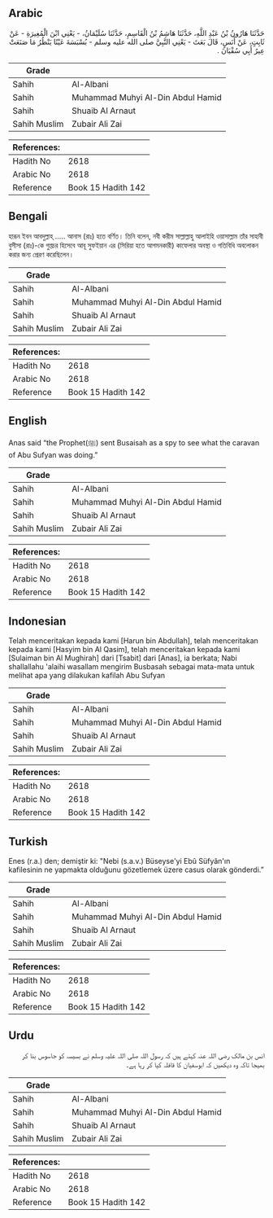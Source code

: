 ## Arabic


<div dir="rtl" lang="ar" style={{fontSize:'larger',backgroundColor:'#f8f9fa',padding:20}}>
حَدَّثَنَا هَارُونُ بْنُ عَبْدِ اللَّهِ، حَدَّثَنَا هَاشِمُ بْنُ الْقَاسِمِ، حَدَّثَنَا سُلَيْمَانُ، - يَعْنِي ابْنَ الْمُغِيرَةِ - عَنْ ثَابِتٍ، عَنْ أَنَسٍ، قَالَ بَعَثَ - يَعْنِي النَّبِيَّ صلى الله عليه وسلم - بُسْبَسَةَ عَيْنًا يَنْظُرُ مَا صَنَعَتْ عِيرُ أَبِي سُفْيَانَ ‏.‏
</div>
<div style={{backgroundColor:'#f8f9fa',padding:20, marginBottom: 10}}><table> <thead> <tr> <th>Grade</th> <th></th> </tr> </thead> <tbody> <tr><td>Sahih</td><td>Al-Albani</td></tr><tr><td>Sahih</td><td>Muhammad Muhyi Al-Din Abdul Hamid</td></tr><tr><td>Sahih</td><td>Shuaib Al Arnaut</td></tr><tr><td>Sahih Muslim</td><td>Zubair Ali Zai</td></tr></tbody></table><table> <thead> <tr> <th>References:</th> <th></th> </tr> </thead> <tbody><tr><td>Hadith No</td><td>2618</td></tr><tr><td>Arabic No</td><td>2618</td></tr><tr><td>Reference</td><td>Book 15 Hadith 142</td></tr></tbody></table></div>

## Bengali


<div dir="ltr" lang="bn" style={{fontSize:'larger',backgroundColor:'#f8f9fa',padding:20}}>
হারূন ইবন আবদুল্লাহ্ ..... আনাস (রাঃ) হতে বর্ণিত। তিনি বলেন, নবী করীম সাল্লাল্লাহু আলাইহি ওয়াসাল্লাম তাঁর সাহাবী বুসীসা (রাঃ)-কে গুপ্তচর হিসেবে আবূ সুফইয়ান এর (সিরিয়া হতে আগমনকারী) কাফেলার অবস্থা ও গতিবিধি অবলোকন করার জন্য প্রেরণ করেছিলেন।
</div>
<div style={{backgroundColor:'#f8f9fa',padding:20, marginBottom: 10}}><table> <thead> <tr> <th>Grade</th> <th></th> </tr> </thead> <tbody> <tr><td>Sahih</td><td>Al-Albani</td></tr><tr><td>Sahih</td><td>Muhammad Muhyi Al-Din Abdul Hamid</td></tr><tr><td>Sahih</td><td>Shuaib Al Arnaut</td></tr><tr><td>Sahih Muslim</td><td>Zubair Ali Zai</td></tr></tbody></table><table> <thead> <tr> <th>References:</th> <th></th> </tr> </thead> <tbody><tr><td>Hadith No</td><td>2618</td></tr><tr><td>Arabic No</td><td>2618</td></tr><tr><td>Reference</td><td>Book 15 Hadith 142</td></tr></tbody></table></div>

## English


<div dir="ltr" lang="en" style={{fontSize:'larger',backgroundColor:'#f8f9fa',padding:20}}>
Anas said “the Prophet(ﷺ) sent Busaisah as a spy to see what the caravan of Abu Sufyan was doing.”
</div>
<div style={{backgroundColor:'#f8f9fa',padding:20, marginBottom: 10}}><table> <thead> <tr> <th>Grade</th> <th></th> </tr> </thead> <tbody> <tr><td>Sahih</td><td>Al-Albani</td></tr><tr><td>Sahih</td><td>Muhammad Muhyi Al-Din Abdul Hamid</td></tr><tr><td>Sahih</td><td>Shuaib Al Arnaut</td></tr><tr><td>Sahih Muslim</td><td>Zubair Ali Zai</td></tr></tbody></table><table> <thead> <tr> <th>References:</th> <th></th> </tr> </thead> <tbody><tr><td>Hadith No</td><td>2618</td></tr><tr><td>Arabic No</td><td>2618</td></tr><tr><td>Reference</td><td>Book 15 Hadith 142</td></tr></tbody></table></div>

## Indonesian


<div dir="ltr" lang="id" style={{fontSize:'larger',backgroundColor:'#f8f9fa',padding:20}}>
Telah menceritakan kepada kami [Harun bin Abdullah], telah menceritakan kepada kami [Hasyim bin Al Qasim], telah menceritakan kepada kami [Sulaiman bin Al Mughirah] dari [Tsabit] dari [Anas], ia berkata; Nabi shallallahu 'alaihi wasallam mengirim Busbasah sebagai mata-mata untuk melihat apa yang dilakukan kafilah Abu Sufyan
</div>
<div style={{backgroundColor:'#f8f9fa',padding:20, marginBottom: 10}}><table> <thead> <tr> <th>Grade</th> <th></th> </tr> </thead> <tbody> <tr><td>Sahih</td><td>Al-Albani</td></tr><tr><td>Sahih</td><td>Muhammad Muhyi Al-Din Abdul Hamid</td></tr><tr><td>Sahih</td><td>Shuaib Al Arnaut</td></tr><tr><td>Sahih Muslim</td><td>Zubair Ali Zai</td></tr></tbody></table><table> <thead> <tr> <th>References:</th> <th></th> </tr> </thead> <tbody><tr><td>Hadith No</td><td>2618</td></tr><tr><td>Arabic No</td><td>2618</td></tr><tr><td>Reference</td><td>Book 15 Hadith 142</td></tr></tbody></table></div>

## Turkish


<div dir="ltr" lang="tr" style={{fontSize:'larger',backgroundColor:'#f8f9fa',padding:20}}>
Enes (r.a.) den; demiştir ki: "Nebi (s.a.v.) Büseyse'yi Ebû Süfyân'ın kafilesinin ne yapmakta olduğunu gözetlemek üzere casus olarak gönderdi.”
</div>
<div style={{backgroundColor:'#f8f9fa',padding:20, marginBottom: 10}}><table> <thead> <tr> <th>Grade</th> <th></th> </tr> </thead> <tbody> <tr><td>Sahih</td><td>Al-Albani</td></tr><tr><td>Sahih</td><td>Muhammad Muhyi Al-Din Abdul Hamid</td></tr><tr><td>Sahih</td><td>Shuaib Al Arnaut</td></tr><tr><td>Sahih Muslim</td><td>Zubair Ali Zai</td></tr></tbody></table><table> <thead> <tr> <th>References:</th> <th></th> </tr> </thead> <tbody><tr><td>Hadith No</td><td>2618</td></tr><tr><td>Arabic No</td><td>2618</td></tr><tr><td>Reference</td><td>Book 15 Hadith 142</td></tr></tbody></table></div>

## Urdu


<div dir="rtl" lang="ur" style={{fontSize:'larger',backgroundColor:'#f8f9fa',padding:20}}>
انس بن مالک رضی اللہ عنہ کہتے ہیں کہ رسول اللہ صلی اللہ علیہ وسلم نے بسیسہ کو جاسوس بنا کر بھیجا تاکہ وہ دیکھیں کہ ابوسفیان کا قافلہ کیا کر رہا ہے۔
</div>
<div style={{backgroundColor:'#f8f9fa',padding:20, marginBottom: 10}}><table> <thead> <tr> <th>Grade</th> <th></th> </tr> </thead> <tbody> <tr><td>Sahih</td><td>Al-Albani</td></tr><tr><td>Sahih</td><td>Muhammad Muhyi Al-Din Abdul Hamid</td></tr><tr><td>Sahih</td><td>Shuaib Al Arnaut</td></tr><tr><td>Sahih Muslim</td><td>Zubair Ali Zai</td></tr></tbody></table><table> <thead> <tr> <th>References:</th> <th></th> </tr> </thead> <tbody><tr><td>Hadith No</td><td>2618</td></tr><tr><td>Arabic No</td><td>2618</td></tr><tr><td>Reference</td><td>Book 15 Hadith 142</td></tr></tbody></table></div>